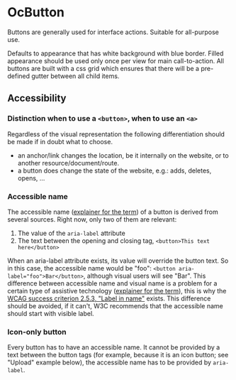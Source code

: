 

<Meta title="Atoms/Button/Documentation" component={OcButton} />

# OcButton

Buttons are generally used for interface actions. Suitable for all-purpose use.

Defaults to appearance that has white background with blue border.
Filled appearance should be used only once per view for main call-to-action.
All buttons are built with a css grid which ensures that there will be a pre-defined gutter between all child items.

## Accessibility

### Distinction when to use a `<button>`, when to use an `<a>`

Regardless of the visual representation the following differentiation should be made if in doubt what to choose.

- an anchor/link changes the location, be it internally on the website, or to another resource/document/route.
- a button does change the state of the website, e.g.: adds, deletes, opens, ...

### Accessible name

The accessible name ([explainer for the term](https://developer.paciellogroup.com/blog/2017/04/what-is-an-accessible-name/)) of a button is derived from several sources. Right now, only two of them are relevant:

1. The value of the `aria-label` attribute
2. The text between the opening and closing tag, `<button>This text here</button>`

When an aria-label attribute exists, its value will override the button text. So in this case, the accessible name would be "foo": `<button aria-label="foo">Bar</button>`, although visual users will see "Bar". This difference between accessible name and visual name is a problem for a certain type of assistive technology ([explainer for the term](https://en.wikipedia.org/wiki/Assistive_technology)), this is why the [WCAG success criterion 2.5.3, "Label in name"](https://www.w3.org/TR/WCAG21/#label-in-name) exists. This difference should be avoided, if it can't, W3C recommends that the accessible name should start with visible label.

### Icon-only button

Every button has to have an accessible name. It cannot be provided by a text between the button tags (for example, because it is an icon button; see "Upload" example below), the accessible name has to be provided by `aria-label`.

<!-- ## Examples

  components: { OcButton },
  data(){
    return {
      args: {ariaLabel: args.text, ...args}
    }
  },
  template: `
    <div>
      <oc-button v-bind="args">{{args.text}}</oc-button>
    </div>`,
});

### Standard

<Canvas>
  <Story
    name="Standard"
    args={{
      text: 'CLICK ME!',
    }}>
    {Template.bind({})}
  </Story>
</Canvas>

### Disabled

<Canvas>
  <Story
    name="Disabled"
    args={{
      text: 'CLICK ME!',
      disabled: true
    }}>
    {Template.bind({})}
  </Story>
</Canvas> -->
